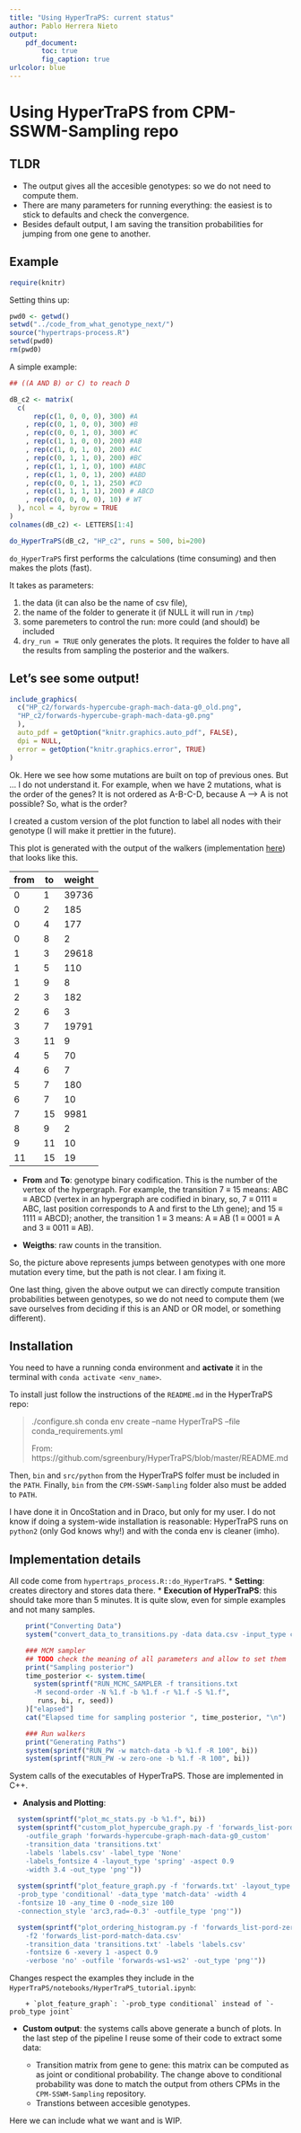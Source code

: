 ```yaml
---
title: "Using HyperTraPS: current status"
author: Pablo Herrera Nieto
output: 
    pdf_document:
        toc: true
        fig_caption: true
urlcolor: blue
---
```


# Using HyperTraPS from CPM-SSWM-Sampling repo
## TLDR 

* The output gives all the accesible genotypes: so we do not need to compute them.
* There are many parameters for running everything: the easiest is to stick to defaults and check the convergence.
* Besides default output, I am saving the transition probabilities for jumping from one gene to another.

## Example
```r
require(knitr)
```
Setting thins up:
```r
pwd0 <- getwd()
setwd("../code_from_what_genotype_next/")
source("hypertraps-process.R")
setwd(pwd0)
rm(pwd0)
```
A simple example:
```r
## ((A AND B) or C) to reach D

dB_c2 <- matrix(
  c(
      rep(c(1, 0, 0, 0), 300) #A
    , rep(c(0, 1, 0, 0), 300) #B
    , rep(c(0, 0, 1, 0), 300) #C
    , rep(c(1, 1, 0, 0), 200) #AB
    , rep(c(1, 0, 1, 0), 200) #AC
    , rep(c(0, 1, 1, 0), 200) #BC
    , rep(c(1, 1, 1, 0), 100) #ABC
    , rep(c(1, 1, 0, 1), 200) #ABD
    , rep(c(0, 0, 1, 1), 250) #CD
    , rep(c(1, 1, 1, 1), 200) # ABCD
    , rep(c(0, 0, 0, 0), 10) # WT
  ), ncol = 4, byrow = TRUE
)
colnames(dB_c2) <- LETTERS[1:4]

do_HyperTraPS(dB_c2, "HP_c2", runs = 500, bi=200)
```
`do_HyperTraPS` first performs the calculations (time consuming) and then makes the plots (fast).

It takes as parameters:

1. the data (it can also be the name of csv file),
2. the name of the folder to generate it (if NULL it will run in `/tmp`)
3. some paremeters to control the run: more could (and should) be included
4. `dry_run = TRUE` only generates the plots. It requires the folder to have all the results from sampling the posterior and the walkers.

## Let's see some output!
```r
include_graphics(
  c("HP_c2/forwards-hypercube-graph-mach-data-g0_old.png",
  "HP_c2/forwards-hypercube-graph-mach-data-g0.png"
  ),
  auto_pdf = getOption("knitr.graphics.auto_pdf", FALSE),
  dpi = NULL,
  error = getOption("knitr.graphics.error", TRUE)
)
```

Ok. Here we see how some mutations are built on top of previous ones. But ... I do not understand it. For example, when we have 2 mutations, what is the order of the genes? It is not ordered as A-B-C-D, because A --> A is not possible? So, what is the order?

I created a custom version of the plot function to label all nodes with their genotype (I will make it prettier in the future).

This plot is generated with the output of the walkers (implementation [here](#running)) that looks like this.

|from| to| weight |
|---|---|---|
|0| 1| 39736 |
|0| 2| 185 |
|0| 4| 177 |
|0| 8| 2 |
|1| 3| 29618 |
|1| 5| 110 |
|1| 9| 8 |
|2| 3| 182 |
|2| 6| 3 |
|3| 7| 19791 |
|3| 11| 9 |
|4| 5| 70 |
|4| 6| 7 |
|5| 7| 180 |
|6| 7| 10 |
|7| 15| 9981 |
|8| 9| 2 |
|9| 11| 10 |
|11| 15| 19 |

* **From** and **To**: genotype binary codification. This is the number of the vertex of the hypergraph. For  example, the transition 7 $\equiv$ 15 means: ABC $\equiv$ ABCD (vertex in an hypergraph are codified in binary, so, 7 $\equiv$ 0111 $\equiv$ ABC, last position corresponds to A and first to the Lth gene); and 15 $\equiv$ 1111 $\equiv$ ABCD); another, the transition 1 $\equiv$ 3 means: A $\equiv$ AB (1 $\equiv$ 0001 $\equiv$ A and 3 $\equiv$ 0011 $\equiv$ AB).  

* **Weigths**: raw counts in the transition.

So, the picture above represents jumps between genotypes with one more mutation every time, but the path is not clear. I am fixing it.

One last thing, given the above output we can directly compute transition probabilities between genotypes, so we do not need to compute them (we save ourselves from deciding if this is an AND or OR model, or something different).

## Installation
You need to have a running conda environment and **activate** it in the terminal with `conda activate <env_name>`.

To install just follow the instructions of the `README.md` in the HyperTraPS repo:

>./configure.sh
>conda env create --name HyperTraPS --file conda_requirements.yml
>
> From: https://github.com/sgreenbury/HyperTraPS/blob/master/README.md

Then, `bin` and `src/python` from the HyperTraPS folfer must be included in the `PATH`. 
Finally, `bin` from the `CPM-SSWM-Sampling` folder also must be added to `PATH`.

I have done it in OncoStation and in Draco, but only for my user.
I do not know if doing a system-wide installation is reasonable: HyperTraPS runs on `python2` (only God knows why!) and with the conda env is cleaner (imho).

## Implementation details {#running}
All code come from `hypertraps_process.R::do_HyperTraPS`.
* **Setting**: creates directory and stores data there.
* **Execution of HyperTraPS**: this should take more than 5 minutes. It is quite slow, even for simple examples and not many samples.

```r
    print("Converting Data")
    system("convert_data_to_transitions.py -data data.csv -input_type cross-sectional")

    ### MCM sampler
    ## TODO check the meaning of all parameters and allow to set them
    print("Sampling posterior")
    time_posterior <- system.time(
      system(sprintf("RUN_MCMC_SAMPLER -f transitions.txt 
      -M second-order -N %1.f -b %1.f -r %1.f -S %1.f",
       runs, bi, r, seed))
    )["elapsed"]
    cat("Elapsed time for sampling posterior ", time_posterior, "\n")

    ### Run walkers
    print("Generating Paths")
    system(sprintf("RUN_PW -w match-data -b %1.f -R 100", bi))
    system(sprintf("RUN_PW -w zero-one -b %1.f -R 100", bi))
```

System calls of the executables of HyperTraPS. Those are implemented in C++.

* **Analysis and Plotting**:

```r
  system(sprintf("plot_mc_stats.py -b %1.f", bi))
  system(sprintf("custom_plot_hypercube_graph.py -f 'forwards_list-pord-match-data.csv' 
    -outfile_graph 'forwards-hypercube-graph-mach-data-g0_custom'
    -transition_data 'transitions.txt' 
    -labels 'labels.csv' -label_type 'None' 
    -labels_fontsize 4 -layout_type 'spring' -aspect 0.9 
    -width 3.4 -out_type 'png'"))
    
  system(sprintf("plot_feature_graph.py -f 'forwards.txt' -layout_type 'circular' 
  -prob_type 'conditional' -data_type 'match-data' -width 4 
  -fontsize 10 -any_time 0 -node_size 100 
  -connection_style 'arc3,rad=-0.3' -outfile_type 'png'"))

  system(sprintf("plot_ordering_histogram.py -f 'forwards_list-pord-zero-one.csv' 
    -f2 'forwards_list-pord-match-data.csv' 
    -transition_data 'transitions.txt' -labels 'labels.csv' 
    -fontsize 6 -xevery 1 -aspect 0.9 
    -verbose 'no' -outfile 'forwards-ws1-ws2' -out_type 'png'"))
```
Changes respect the examples they include in the `HyperTraPS/notebooks/HyperTraPS_tutorial.ipynb`:

        + `plot_feature_graph`: `-prob_type conditional` instead of `-prob_type joint`  

* **Custom output**: the systems calls above generate a bunch of plots. In the last step of the pipeline I reuse some of their code to extract some data:

    * Transition matrix from gene to gene: this matrix can be computed as as joint or conditional probability. The change above to conditional probability was done to match the output from others CPMs in the `CPM-SSWM-Sampling` repository. 
    * Transtions between accesible genotypes.

Here we can include what we want and is WIP.


